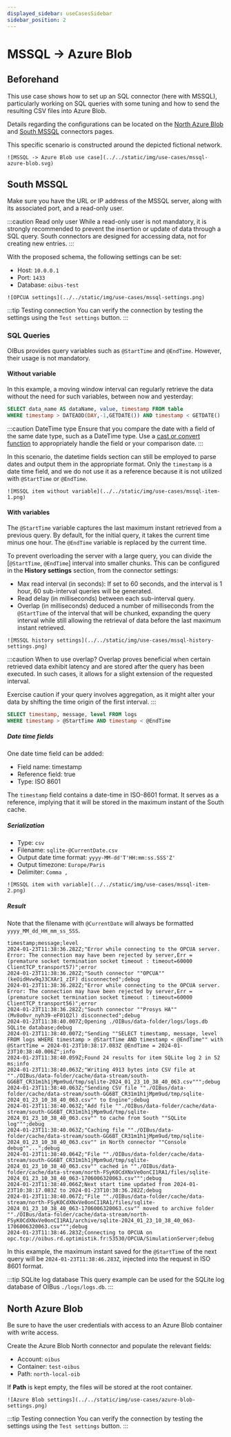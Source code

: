 ```yaml
---
displayed_sidebar: useCasesSidebar
sidebar_position: 2
---
```


# MSSQL → Azure Blob
## Beforehand
This use case shows how to set up an SQL connector (here with MSSQL), particularly working on SQL queries with some tuning
and how to send the resulting CSV files into Azure Blob.

Details regarding the configurations can be located on the [North Azure Blob](../guide/north-connectors/azure-blob.md) and [South MSSQL](../guide/south-connectors/mssql.mdx) connectors pages.

This specific scenario is constructed around the depicted fictional network.

<div style={{ textAlign: 'center' }}>
  <div>

    ![MSSQL -> Azure Blob use case](../../static/img/use-cases/mssql-azure-blob.svg)

  </div>
</div>

## South MSSQL
Make sure you have the URL or IP address of the MSSQL server, along with its associated port, and a read-only user.

:::caution Read only user
While a read-only user is not mandatory, it is strongly recommended to prevent the insertion or update of data through 
a SQL query. South connectors are designed for accessing data, not for creating new entries.
:::

With the proposed schema, the following settings can be set:
- Host: `10.0.0.1`
- Port: `1433`
- Database: `oibus-test`


<div style={{ textAlign: 'center' }}>
  <div>

    ![OPCUA settings](../../static/img/use-cases/mssql-settings.png)

  </div>
</div>

:::tip Testing connection
You can verify the connection by testing the settings using the `Test settings` button.
:::

### SQL Queries
OIBus provides query variables such as `@StartTime` and `@EndTime`. However, their usage is not mandatory.

#### Without variable
In this example, a moving window interval can regularly retrieve the data without the need for such variables, between 
now and yesterday:

```SQL
SELECT data_name AS dataName, value, timestamp FROM table
WHERE timestamp > DATEADD(DAY,-1,GETDATE()) AND timestamp < GETDATE()
```

:::caution DateTime type
Ensure that you compare the date with a field of the same date type, such as a DateTime type. Use a 
[cast or convert function](https://learn.microsoft.com/en-us/sql/t-sql/functions/cast-and-convert-transact-sql?view=sql-server-ver16) to appropriately handle the field or your comparison date.
:::

In this scenario, the datetime fields section can still be employed to parse dates and output them in the appropriate format. 
Only the `timestamp` is a date time field, and we do not use it as a reference because it is not utilized with `@StartTime` or
`@EndTime`.

<div style={{ textAlign: 'center' }}>
  <div>

    ![MSSQL item without variable](../../static/img/use-cases/mssql-item-1.png)

  </div>
</div>

#### With variables
The `@StartTime` variable captures the last maximum instant retrieved from a previous query. By default, for the initial 
query, it takes the current time minus one hour. The `@EndTime` variable is replaced by the current time.

To prevent overloading the server with a large query, you can divide the \[`@StartTime`, `@EndTime`\] interval into 
smaller chunks. This can be configured in the **History settings** section, from the connector settings:
- Max read interval (in seconds): If set to 60 seconds, and the interval is 1 hour, 60 sub-interval queries will be generated.
- Read delay (in milliseconds) between each sub-interval query.
- Overlap (in milliseconds) deduced a number of milliseconds from the `@StartTime` of the interval that will be chunked,
expanding the query interval while still allowing the retrieval of data before the last maximum instant retrieved.

<div style={{ textAlign: 'center' }}>
  <div>

    ![MSSQL history settings](../../static/img/use-cases/mssql-history-settings.png)

  </div>
</div>

:::caution When to use overlap?
Overlap proves beneficial when certain retrieved data exhibit latency and are stored after the query has been executed.
In such cases, it allows for a slight extension of the requested interval.

Exercise caution if your query involves aggregation, as it might alter your data by shifting the time origin of the first 
interval.
:::

```SQL
SELECT timestamp, message, level FROM logs 
WHERE timestamp > @StartTime AND timestamp < @EndTime
```

##### Date time fields
One date time field can be added:
- Field name: timestamp
- Reference field: true
- Type: ISO 8601

The `timestamp` field contains a date-time in ISO-8601 format. It serves as a reference, implying that it will be 
stored in the maximum instant of the South cache.

##### Serialization
- Type: `csv`
- Filename: `sqlite-@CurrentDate.csv`
- Output date time format: `yyyy-MM-dd'T'HH:mm:ss.SSS'Z'`
- Output timezone: `Europe/Paris`
- Delimiter: `Comma ,`

<div style={{ textAlign: 'center' }}>
  <div>

    ![MSSQL item with variable](../../static/img/use-cases/mssql-item-2.png)

  </div>
</div>

##### Result
Note that the filename with `@CurrentDate` will always be formatted `yyyy_MM_dd_HH_mm_ss_SSS`.

```csv title="CSV file sqlite-2024_01_23_10_38_50_063.csv"
timestamp;message;level
2024-01-23T11:38:36.282Z;"Error while connecting to the OPCUA server. Error: The connection may have been rejected by server,Err = (premature socket termination socket timeout : timeout=60000  ClientTCP_transport57)";error
2024-01-23T11:38:36.282Z;"South connector ""OPCUA"" (keOidHvw9qJ3CXAr1_zIF) disconnected";debug
2024-01-23T11:38:36.282Z;"Error while connecting to the OPCUA server. Error: The connection may have been rejected by server,Err = (premature socket termination socket timeout : timeout=60000  ClientTCP_transport56)";error
2024-01-23T11:38:36.282Z;"South connector ""Prosys HA"" (Mv8o0vr_nyh39-eF01Q2l) disconnected";debug
2024-01-23T11:38:40.007Z;Opening ./OIBus/data-folder/logs/logs.db SQLite database;debug
2024-01-23T11:38:40.007Z;"Sending ""SELECT timestamp, message, level FROM logs WHERE timestamp > @StartTime AND timestamp < @EndTime"" with @StartTime = 2024-01-23T10:38:17.083Z @EndTime = 2024-01-23T10:38:40.006Z";info
2024-01-23T11:38:40.059Z;Found 24 results for item SQLite log 2 in 52 ms;info
2024-01-23T11:38:40.063Z;"Writing 4913 bytes into CSV file at ""./OIBus/data-folder/cache/data-stream/south-GG6BT_CR31m1h1jMpm9ud/tmp/sqlite-2024_01_23_10_38_40_063.csv""";debug
2024-01-23T11:38:40.063Z;"Sending CSV file ""./OIBus/data-folder/cache/data-stream/south-GG6BT_CR31m1h1jMpm9ud/tmp/sqlite-2024_01_23_10_38_40_063.csv"" to Engine";debug
2024-01-23T11:38:40.063Z;"Add file ""./OIBus/data-folder/cache/data-stream/south-GG6BT_CR31m1h1jMpm9ud/tmp/sqlite-2024_01_23_10_38_40_063.csv"" to cache from South ""SQLite log""";debug
2024-01-23T11:38:40.063Z;"Caching file ""./OIBus/data-folder/cache/data-stream/south-GG6BT_CR31m1h1jMpm9ud/tmp/sqlite-2024_01_23_10_38_40_063.csv"" in North connector ""Console debug""...";debug
2024-01-23T11:38:40.064Z;"File ""./OIBus/data-folder/cache/data-stream/south-GG6BT_CR31m1h1jMpm9ud/tmp/sqlite-2024_01_23_10_38_40_063.csv"" cached in ""./OIBus/data-folder/cache/data-stream/north-FSyK0CdXNxVe0onCI1RA1/files/sqlite-2024_01_23_10_38_40_063-1706006320063.csv""";debug
2024-01-23T11:38:40.066Z;Next start time updated from 2024-01-23T10:38:17.083Z to 2024-01-23T10:38:36.282Z;debug
2024-01-23T11:38:40.067Z;"File ""./OIBus/data-folder/cache/data-stream/north-FSyK0CdXNxVe0onCI1RA1/files/sqlite-2024_01_23_10_38_40_063-1706006320063.csv"" moved to archive folder ""./OIBus/data-folder/cache/data-stream/north-FSyK0CdXNxVe0onCI1RA1/archive/sqlite-2024_01_23_10_38_40_063-1706006320063.csv""";debug
2024-01-23T11:38:46.283Z;Connecting to OPCUA on opc.tcp://oibus.rd.optimistik.fr:53530/OPCUA/SimulationServer;debug
```

In this example, the maximum instant saved for the `@StartTime` of the next query will be `2024-01-23T11:38:46.283Z`, 
injected into the request in ISO 8601 format.

:::tip SQLite log database
This query example can be used for the SQLite log database of OIBus `./logs/logs.db`.
:::

## North Azure Blob
Be sure to have the user credentials with access to an Azure Blob container with write access.

Create the Azure Blob North connector and populate the relevant fields:
- Account: `oibus`
- Container: `test-oibus`
- Path: `north-local-oib`

If **Path** is kept empty, the files will be stored at the root container.

<div style={{ textAlign: 'center' }}>
  <div>

    ![Azure Blob settings](../../static/img/use-cases/azure-blob-settings.png)

  </div>
</div>

:::tip Testing connection
You can verify the connection by testing the settings using the `Test settings` button.
:::